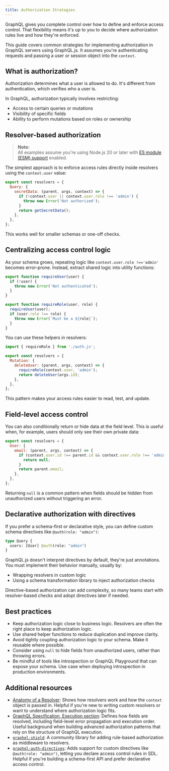 ```yaml
---
title: Authorization Strategies
---
```


GraphQL gives you complete control over how to define and enforce access control. 
That flexibility means it's up to you to decide where authorization rules live and 
how they're enforced.

This guide covers common strategies for implementing authorization in GraphQL 
servers using GraphQL.js. It assumes you're authenticating requests and passing a user or 
session object into the `context`.

## What is authorization?

Authorization determines what a user is allowed to do. It's different from 
authentication, which verifies who a user is.

In GraphQL, authorization typically involves restricting:

- Access to certain queries or mutations
- Visibility of specific fields
- Ability to perform mutations based on roles or ownership

## Resolver-based authorization

> **Note:**  
> All examples assume you're using Node.js 20 or later with [ES module (ESM) support](https://nodejs.org/api/esm.html) enabled.

The simplest approach is to enforce access rules directly inside resolvers 
using the `context.user` value:

```js
export const resolvers = {
  Query: {
    secretData: (parent, args, context) => {
      if (!context.user || context.user.role !== 'admin') {
        throw new Error('Not authorized');
      }
      return getSecretData();
    },
  },
};
```

This works well for smaller schemas or one-off checks.

## Centralizing access control logic

As your schema grows, repeating logic like `context.user.role !=='admin'`
becomes error-prone. Instead, extract shared logic into utility functions:

```js
export function requireUser(user) {
  if (!user) {
    throw new Error('Not authenticated');
  }
}

export function requireRole(user, role) {
  requireUser(user);
  if (user.role !== role) {
    throw new Error(`Must be a ${role}`);
  }
}
```

You can use these helpers in resolvers:

```js
import { requireRole } from './auth.js';

export const resolvers = {
  Mutation: {
    deleteUser: (parent, args, context) => {
      requireRole(context.user, 'admin');
      return deleteUser(args.id);
    },
  },
};
```

This pattern makes your access rules easier to read, test, and update.

## Field-level access control

You can also conditionally return or hide data at the field level. This 
is useful when, for example, users should only see their own private data:

```js
export const resolvers = {
  User: {
    email: (parent, args, context) => {
      if (context.user.id !== parent.id && context.user.role !== 'admin') {
        return null;
      }
      return parent.email;
    },
  },
};
```

Returning `null` is a common pattern when fields should be hidden from
unauthorized users without triggering an error.

## Declarative authorization with directives

If you prefer a schema-first or declarative style, you can define custom
schema directives like `@auth(role: "admin")`:

```graphql
type Query {
  users: [User] @auth(role: "admin")
}
```

GraphQL.js doesn't interpret directives by default, they're just annotations.
You must implement their behavior manually, usually by:

- Wrapping resolvers in custom logic
- Using a schema transformation library to inject authorization checks

Directive-based authorization can add complexity, so many teams start with
resolver-based checks and adopt directives later if needed.

## Best practices

- Keep authorization logic close to business logic. Resolvers are often the
right place to keep authorization logic.
- Use shared helper functions to reduce duplication and improve clarity.
- Avoid tightly coupling authorization logic to your schema. Make it
reusable where possible.
- Consider using `null` to hide fields from unauthorized users, rather than
throwing errors.
- Be mindful of tools like introspection or GraphQL Playground that can
expose your schema. Use case when deploying introspection in production
environments.

## Additional resources

- [Anatomy of a Resolver](./resolver-anatomy): Shows how resolvers work and how the `context` 
object is passed in. Helpful if you're new to writing custom resolvers or 
want to understand where authorization logic fits.
- [GraphQL Specification, Execution section](https://spec.graphql.org/October2021/#sec-Execution): Defines how fields are 
resolved, including field-level error propagation and execution order. Useful 
background when building advanced authorization patterns that rely on the 
structure of GraphQL execution.
- [`graphql-shield`](https://github.com/dimatill/graphql-shield): A community library for adding rule-based 
authorization as middleware to resolvers.
- [`graphql-auth-directives`](https://github.com/the-guild-org/graphql-auth-directives): Adds support for custom directives like 
`@auth(role: "admin")`, letting you declare access control rules in SDL. 
Helpful if you're building a schema-first API and prefer declarative access 
control.


